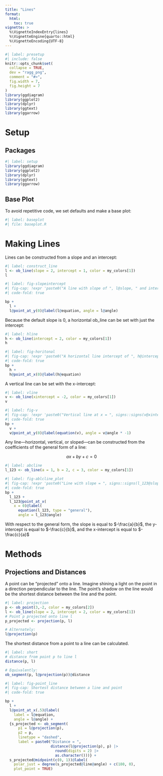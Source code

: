 ```yaml
---
title: "Lines"
format: 
  html:
    toc: true
vignette: >
  %\VignetteIndexEntry{lines}
  %\VignetteEngine{quarto::html}
  %\VignetteEncoding{UTF-8}
---
```


```r
#| label: presetup
#| include: false
knitr::opts_chunk$set(
  collapse = TRUE,
  dev = "ragg_png",
  comment = "#>",
  fig.width = 7,
  fig.height = 7
)
library(ggdiagram)
library(ggplot2)
library(dplyr)
library(ggtext)
library(ggarrow)
```

# Setup

## Packages

```r
#| label: setup
library(ggdiagram)
library(ggplot2)
library(dplyr)
library(ggtext)
library(ggarrow)
```

## Base Plot

To avoid repetitive code, we set defaults and make a base plot:

```r
#| label: baseplot
#| file: baseplot.R
```

# Making Lines

Lines can be constructed from a slope and an intercept:

```r
#| label: construct_line
l <- ob_line(slope = 2, intercept = 1, color = my_colors[1])
l
```

```r
#| label: fig-slopeintercept
#| fig-cap: !expr 'paste0("A line with slope of ", l@slope, " and intercept of ", l@intercept)'
#| code-fold: true

bp +
  l +
  l@point_at_y(0)@label(l@equation, angle = l@angle)
```


Because the default slope is 0, a horizontal ob_line can be set with just the intercept:

```r
#| label: hline
h <- ob_line(intercept = 2, color = my_colors[1])
h
```

```r
#| label: fig-horitonal
#| fig-cap: !expr 'paste0("A horizontal line intercept of ", h@intercept)'
#| code-fold: true
bp + 
  h + 
  h@point_at_x(0)@label(h@equation)
```


A vertical line can be set with the x-intercept:

```r
#| label: vline
v <- ob_line(xintercept = -2, color = my_colors[1])
v
```

```r
#| label: fig-v
#| fig-cap: !expr 'paste0("Vertical line at x = ", signs::signs(v@xintercept))'
#| code-fold: true
bp + 
  v + 
  v@point_at_y(0)@label(equation(v), angle = v@angle * -1)

```



Any line---horizontal, vertical, or sloped---can be constructed from the coefficients of the general form of a line:

$$
ax+by+c=0
$$

```r
#| label: abcline
l_123 <- ob_line(a = 1, b = 2, c = 3, color = my_colors[1])
```

```r
#| label: fig-ablcline_plot
#| fig-cap: !expr 'paste0("Line with slope = ", signs::signs(l_123@slope), " and intercept = ", signs::signs(l_123@intercept))'
#| code-fold: true
bp +
  l_123 +
  l_123@point_at_x(
    x = 0)@label(
      equation(l_123, type = "general"), 
      angle = l_123@angle)
```

With respect to the general form, the slope is equal to $-\frac{a}{b}$, the y-intercept is equal to $-\frac{c}{b}$, and the x-intercept is equal to $-\frac{c}{a}$

# Methods

## Projections and Distances

A point can be "projected" onto a line. Imagine shining a light on the point in a direction perpendicular to the line. The point's shadow on the line would be the shortest distance between the line and the point.


```r
#| label: projection
p <- ob_point(3,-2, color = my_colors[2])
l <- ob_line(slope = 2, intercept = 2, color = my_colors[1])
# Point p projected onto line l
p_projected <- projection(p, l)

# Alternately:
l@projection(p)
```


The shortest distance from a point to a line can be calculated.

```r
#| label: short
# distance from point p to line l
distance(p, l)

# Equivalently:
ob_segment(p, l@projection(p))@distance
```

```r
#| label: fig-point_line
#| fig-cap: Shortest distance between a line and point
#| code-fold: true

bp +
  l +
  l@point_at_x(.5)@label(
    label = l@equation, 
    angle = l@angle) +
  {s_projected <- ob_segment(
      p1 = l@projection(p),
      p2 = p,
      linetype = "dashed",
      label = paste0("Distance = ", 
                     distance(l@projection(p), p) |>
                       round(digits = 2) |>
                       as.character()))} + 
  s_projected@midpoint(c(0, 1))@label(
    polar_just = degree(s_projected@line@angle) + c(180, 0),
    plot_point = TRUE)  


```



